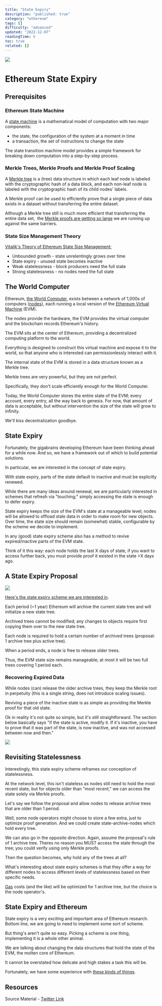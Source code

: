 ```yaml
---
title: "State Expiry"
description: "published: true"
category: "ethereum"
tags: []
difficulty: "advanced"
updated: "2022-12-07"
readingTime: 6
toc: true
related: []
---
```


![](/images/state-expiry-1.png)

# Ethereum State Expiry

## Prerequisites

### Ethereum State Machine

A [state machine](https://inevitableeth.com/home/ethereum/state-machine) is a mathematical model of computation with two major components: 

*   the state, the configuration of the system at a moment in time
*   a transaction, the set of instructions to change the state

The state transition machine model provides a simple framework for breaking down computation into a step-by-step process.

### Merkle Trees, Merkle Proofs and Merkle Proof Scaling

A [Merkle tree](https://inevitableeth.com/home/concepts/merkle-tree) is a (tree) data structure in which each leaf node is labeled with the cryptographic hash of a data block, and each non-leaf node is labeled with the cryptographic hash of its child nodes' labels.

A Merkle proof can be used to efficiently prove that a single piece of data exists in a dataset without transferring the entire dataset. 

Although a Merkle tree still is much more efficient that transferring the entire data set,  the [Merkle proofs are getting so large](/concepts/scaling) we are running up against the same barriers. 

### State Size Management Theory

[Vitalik's Theory of Ethereum State Size Management:](/ethereum/theory)

*   Unbounded growth - state unrelentingly grows over time
*   State expiry - unused state becomes inactive
*   Weak statelessness - block producers need the full state
*   Strong statelessness - no nodes need the full state

## The World Computer

Ethereum, [the World Computer](/ethereum/world-computer), exists between a network of 1,000s of computers ([nodes](https://inevitableeth.com/home/ethereum/node)), each running a local version of the [Ethereum Virtual Machine](https://inevitableeth.com/home/ethereum/evm) (EVM). 

The nodes provide the hardware, the EVM provides the virtual computer and the blockchain records Ethereum's history.

The EVM sits at the center of Ethereum, providing a decentralized computing platform to the world.

Everything is designed to construct this virtual machine and expose it to the world, so that anyone who is interested can permissionlessly interact with it.

The internal state of the EVM is stored in a data structure known as a Merkle tree. 

Merkle trees are very powerful, but they are not perfect. 

Specifically, they don't scale efficiently enough for the World Computer.

Today, the World Computer stores the entire state of the EVM; every account, every entry, all the way back to genesis. For now, that amount of data is acceptable, but without intervention the size of the state will grow to infinity. 

We'll kiss decentralization goodbye.

## State Expiry

Fortunately, the gigabrains developing Ethereum have been thinking ahead for a while now. And so, we have a framework out of which to build potential solutions.

In particular, we are interested in the concept of state expiry.

With state expiry, parts of the state default to inactive and must be explicitly renewed. 

While there are many ideas around renewal, we are particularly interested in schemes that refresh via "touching;" simply accessing the state is enough to defer expiry.

State expiry keeps the size of the EVM's state at a manageable level; nodes will be allowed to offload stale data in order to make room for new objects. Over time, the state size should remain (somewhat) stable, configurable by the scheme we decide to implement. 

In any (good) state expiry scheme also has a method to revive expired/inactive parts of the EVM state. 

Think of it this way: each node holds the last X days of state, if you want to access further back, you must provide proof it existed in the state >X days ago. 

## A State Expiry Proposal

![](/images/state-expiry-2.jpeg)

[Here's the state expiry scheme we are interested in](https://ethresear.ch/t/resurrection-conflict-minimized-state-bounding-take-2/8739).  

Each period (~1 year) Ethereum will archive the current state tree and will initialize a new state tree. 

Archived trees cannot be modified; any changes to objects require first copying them over to the new state tree. 

Each node is required to hold a certain number of archived trees (proposal: 1 archive tree plus active tree). 

When a period ends, a node is free to release older trees. 

Thus, the EVM state size remains manageable; at most it will be two full trees covering 1 period each. 

### Recovering Expired Data

While nodes (can) release the older archive trees, they keep the Merkle root in perpetuity (this is a single string, does not introduce scaling issues). 

Reviving a piece of the inactive state is as simple as providing the Merkle proof for that old state. 

Ok in reality it's not quite so simple, but it's still straightforward. The section below basically says "if the state is active, modify it. If it's inactive, you have to prove that it was part of the state, is now inactive, and was not accessed between now and then." 

![](/images/state-expiry-3.png)

## Revisiting Statelessness

Interestingly, this state expiry scheme reframes our conception of statelessness. 

At the network level, this isn't stateless as nodes still need to hold the most recent state, but for objects older than "most recent," we can access the state solely via Merkle proofs. 

Let's say we follow the proposal and allow nodes to release archive trees that are older than 1 period. 

Well, some node operators might choose to store a few extra, just to optimize proof generation. And we could create state-archive-nodes which hold every tree. 

We can also go in the opposite direction. Again, assume the proposal's rule of 1 archive tree. Theres no reason you MUST access the state through the tree; you could verify using only Merkle proofs. 

Then the question becomes, why hold any of the trees at all? 

What's interesting about state expiry schemes is that they offer a way for different nodes to access different levels of statelessness based on their specific needs. 

[Gas](/concepts/gas) costs (and the like) will be optimized for 1 archive tree, but the choice is the node operator's. 

## State Expiry and Ethereum

State expiry is a very exciting and important area of Ethereum research. Bottom line, we are going to need to implement some sort of scheme. 

But thing's aren't quite so easy. Picking a scheme is one thing, implementing it is a whole other animal. 

We are talking about changing the data structures that hold the state of the EVM, the molten core of Ethereum. 

It cannot be overstated how delicate and high stakes a task this will be. 

Fortunately, we have some experience with [these kinds of things](https://ethereum.org/en/upgrades/merge/).

## Resources

Source Material - [Twitter Link](https://twitter.com/logarithmicrex/status/1588302097413332992)

